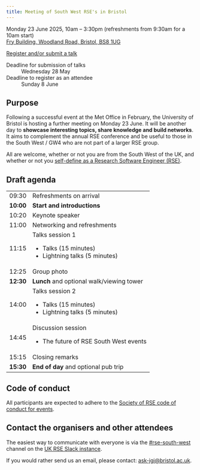 ```yaml
---
title: Meeting of South West RSE's in Bristol
---
```


Monday 23 June 2025, 10am – 3:30pm (refreshments from 9:30am for a 10am start)<br>
[Fry Building, Woodland Road, Bristol, BS8 1UG](https://maps.google.com/?q=Fry Building, Woodland Road, Bristol, BS8 1UG)

[Register and/or submit a talk](https://forms.office.com/e/1fF8uhB1Tb){.btn .btn-primary}

Deadline for submission of talks
: Wednesday 28 May

Deadline to register as an attendee
: Sunday 8 June

## Purpose

Following a successful event at the Met Office in February, the University of Bristol is hosting a further meeting on Monday 23 June.
It will be another day to **showcase interesting topics, share knowledge and build networks**.
It aims to complement the annual RSE conference and be useful to those in the South West / GW4 who are not part of a larger RSE group.

All are welcome, whether or not you are from the South West of the UK, and whether or not you [self-define as a Research Software Engineer (RSE)](https://society-rse.org/what-is-an-rse/).

## Draft agenda

<table class="table">
  <tr>
    <td>09:30
    <td>Refreshments on arrival
  <tr>
    <td><strong>10:00</strong>
    <td><strong>Start and introductions</strong>
  <tr>
    <td>10:20
    <td>Keynote speaker
  <tr>
    <td>11:00
    <td>Networking and refreshments
  <tr>
    <td>11:15
    <td>Talks session 1
      <ul>
        <li>Talks (15 minutes)
        <li>Lightning talks (5 minutes)
      </ul>
  <tr>
    <td>12:25
    <td>Group photo
  <tr>
    <td><strong>12:30</strong>
    <td><strong>Lunch</strong> and optional walk/viewing tower
  <tr>
    <td>14:00
    <td>Talks session 2
      <ul>
        <li>Talks (15 minutes)
        <li>Lightning talks (5 minutes)
      </ul>
  <tr>
    <td>14:45
    <td>Discussion session
      <ul>
        <li>The future of RSE South West events
      </ul>
  <tr>
    <td>15:15
    <td>Closing remarks
  <tr>
    <td><strong>15:30</strong>
    <td><strong>End of day</strong> and optional pub trip
</table>

## Code of conduct

All participants are expected to adhere to the [Society of RSE code of conduct for events](https://society-rse.org/about/policies/code-of-conduct/).

## Contact the organisers and other attendees

The easiest way to communicate with everyone is via the [#rse-south-west](https://ukrse.slack.com/archives/C085EGAULJ3) channel on the [UK RSE Slack instance](https://ukrse.slack.com/signup?redir=/archives/C085EGAULJ3).

If you would rather send us an email, please contact: <ask-jgi@bristol.ac.uk>.
